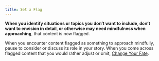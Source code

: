 ```yaml
---
title: Set a Flag
---
```


**When you identify situations or topics you don’t want to include, don’t want to envision in detail, or otherwise may need mindfulness when approaching**, that content is now flagged.

When you encounter content flagged as something to approach mindfully, pause to consider or discuss its role in your story. When you come across flagged content that you would rather adjust or omit, [Change Your Fate](/starforged-srd/moves/session/change_your_fate).

